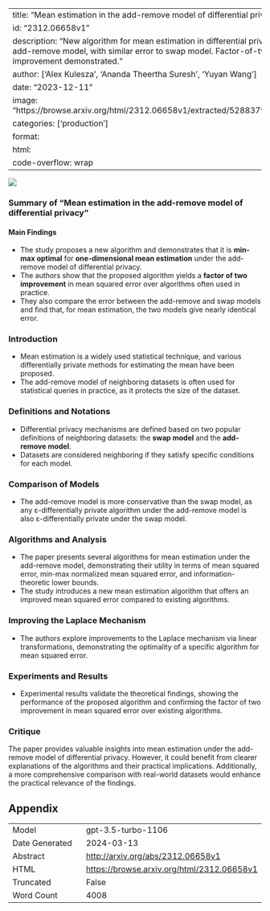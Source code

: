 
---
title: "Mean estimation in the add-remove model of differential privacy"
id: "2312.06658v1"
description: "New algorithm for mean estimation in differential privacy under add-remove model, with similar error to swap model. Factor-of-two improvement demonstrated."
author: ['Alex Kulesza', 'Ananda Theertha Suresh', 'Yuyan Wang']
date: "2023-12-11"
image: "https://browse.arxiv.org/html/2312.06658v1/extracted/5288379/all_algos.png"
categories: ['production']
format:
  html:
    code-overflow: wrap
---

![](https://browse.arxiv.org/html/2312.06658v1/extracted/5288379/all_algos.png)

### Summary of "Mean estimation in the add-remove model of differential privacy"

#### Main Findings
- The study proposes a new algorithm and demonstrates that it is **min-max optimal** for **one-dimensional mean estimation** under the add-remove model of differential privacy.
- The authors show that the proposed algorithm yields a **factor of two improvement** in mean squared error over algorithms often used in practice.
- They also compare the error between the add-remove and swap models and find that, for mean estimation, the two models give nearly identical error.

### Introduction
- Mean estimation is a widely used statistical technique, and various differentially private methods for estimating the mean have been proposed.
- The add-remove model of neighboring datasets is often used for statistical queries in practice, as it protects the size of the dataset.

### Definitions and Notations
- Differential privacy mechanisms are defined based on two popular definitions of neighboring datasets: the **swap model** and the **add-remove model**.
- Datasets are considered neighboring if they satisfy specific conditions for each model.

### Comparison of Models
- The add-remove model is more conservative than the swap model, as any ε-differentially private algorithm under the add-remove model is also ε-differentially private under the swap model.

### Algorithms and Analysis
- The paper presents several algorithms for mean estimation under the add-remove model, demonstrating their utility in terms of mean squared error, min-max normalized mean squared error, and information-theoretic lower bounds.
- The study introduces a new mean estimation algorithm that offers an improved mean squared error compared to existing algorithms.

### Improving the Laplace Mechanism
- The authors explore improvements to the Laplace mechanism via linear transformations, demonstrating the optimality of a specific algorithm for mean squared error.

### Experiments and Results
- Experimental results validate the theoretical findings, showing the performance of the proposed algorithm and confirming the factor of two improvement in mean squared error over existing algorithms.

### Critique
The paper provides valuable insights into mean estimation under the add-remove model of differential privacy. However, it could benefit from clearer explanations of the algorithms and their practical implications. Additionally, a more comprehensive comparison with real-world datasets would enhance the practical relevance of the findings.

## Appendix

|          |          |
|----------|----------|
| Model     | gpt-3.5-turbo-1106       |
| Date Generated     | 2024-03-13       |
| Abstract | [http://arxiv.org/abs/2312.06658v1](http://arxiv.org/abs/2312.06658v1)        |
| HTML     | [https://browse.arxiv.org/html/2312.06658v1](https://browse.arxiv.org/html/2312.06658v1)       |
| Truncated       | False       |
| Word Count       | 4008       |